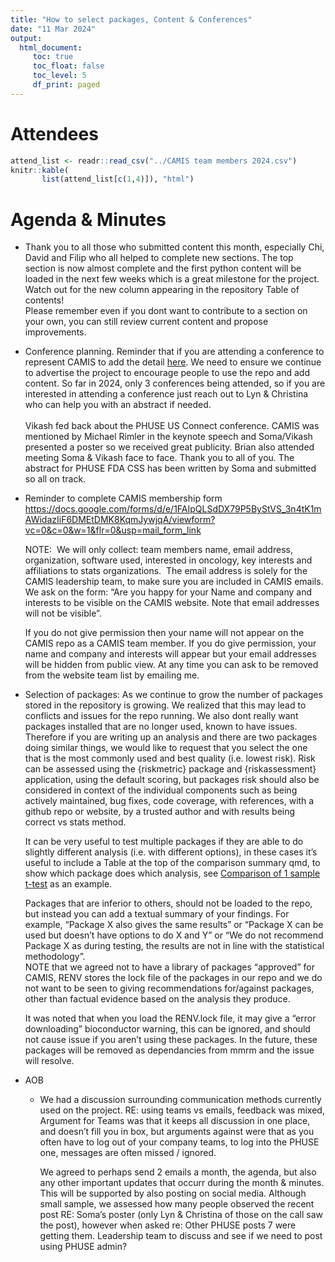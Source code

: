 ```yaml
---
title: "How to select packages, Content & Conferences"
date: "11 Mar 2024"
output:
  html_document: 
     toc: true
     toc_float: false
     toc_level: 5
     df_print: paged
---
```


# Attendees

```r
attend_list <- readr::read_csv("../CAMIS team members 2024.csv")
knitr::kable(
       list(attend_list[c(1,4)]), "html")
```

# Agenda & Minutes

-   Thank you to all those who submitted content this month, especially Chi, David and Filip who all helped to complete new sections. The top section is now almost complete and the first python content will be loaded in the next few weeks which is a great milestone for the project. Watch out for the new column appearing in the repository Table of contents!\
    Please remember even if you dont want to contribute to a section on your own, you can still review current content and propose improvements.

-   Conference planning. Reminder that if you are attending a conference to represent CAMIS to add the detail [here](https://psiaims.github.io/CAMIS/Conferences.html). We need to ensure we continue to advertise the project to encourage people to use the repo and add content. So far in 2024, only 3 conferences being attended, so if you are interested in attending a conference just reach out to Lyn & Christina who can help you with an abstract if needed.\
    \
    Vikash fed back about the PHUSE US Connect conference. CAMIS was mentioned by Michael Rimler in the keynote speech and Soma/Vikash presented a poster so we received great publicity. Brian also attended meeting Soma & Vikash face to face. Thank you to all of you. The abstract for PHUSE FDA CSS has been written by Soma and submitted so all on track.

-   Reminder to complete CAMIS membership form\
    <https://docs.google.com/forms/d/e/1FAIpQLSdDX79P5ByStVS_3n4tK1mAWidazIiF6DMEtDMK8KqmJywjqA/viewform?vc=0&c=0&w=1&flr=0&usp=mail_form_link>

    NOTE:  We will only collect: team members name, email address, organization, software used, interested in oncology, key interests and affiliations to stats organizations.  The email address is solely for the CAMIS leadership team, to make sure you are included in CAMIS emails.\
    We ask on the form: "Are you happy for your Name and company and interests to be visible on the CAMIS website. Note that email addresses will not be visible". 

    If you do not give permission then your name will not appear on the CAMIS repo as a CAMIS team member. If you do give permission, your name and company and interests will appear but your email addresses will be hidden from public view. At any time you can ask to be removed from the website team list by emailing me.

-   Selection of packages: As we continue to grow the number of packages stored in the repository is growing. We realized that this may lead to conflicts and issues for the repo running. We also dont really want packages installed that are no longer used, known to have issues. Therefore if you are writing up an analysis and there are two packages doing similar things, we would like to request that you select the one that is the most commonly used and best quality (i.e. lowest risk). Risk can be assessed using the {riskmetric} package and {riskassessment} application, using the default scoring, but packages risk should also be considered in context of the individual components such as being actively maintained, bug fixes, code coverage, with references, with a github repo or website, by a trusted author and with results being correct vs stats method.

    It can be very useful to test multiple packages if they are able to do slightly different analysis (i.e. with different options), in these cases it's useful to include a Table at the top of the comparison summary qmd, to show which package does which analysis, see [Comparison of 1 sample t-test](https://psiaims.github.io/CAMIS/Comp/r-sas_ttest_Paired.html) as an example.

    Packages that are inferior to others, should not be loaded to the repo, but instead you can add a textual summary of your findings. For example, "Package X also gives the same results" or "Package X can be used but doesn't have options to do X and Y" or "We do not recommend Package X as during testing, the results are not in line with the statistical methodology".\
    NOTE that we agreed not to have a library of packages "approved" for CAMIS, RENV stores the lock file of the packages in our repo and we do not want to be seen to giving recommendations for/against packages, other than factual evidence based on the analysis they produce.

    It was noted that when you load the RENV.lock file, it may give a "error downloading" bioconductor warning, this can be ignored, and should not cause issue if you aren't using these packages. In the future, these packages will be removed as dependancies from mmrm and the issue will resolve.

-   AOB

    -   We had a discussion surrounding communication methods currently used on the project. RE: using teams vs emails, feedback was mixed, Argument for Teams was that it keeps all discussion in one place, and doesn't fill you in box, but arguments against were that as you often have to log out of your company teams, to log into the PHUSE one, messages are often missed / ignored.

        We agreed to perhaps send 2 emails a month, the agenda, but also any other important updates that occurr during the month & minutes. This will be supported by also posting on social media. Although small sample, we assessed how many people observed the recent post RE: Soma's poster (only Lyn & Christina of those on the call saw the post), however when asked re: Other PHUSE posts 7 were getting them. Leadership team to discuss and see if we need to post using PHUSE admin?
